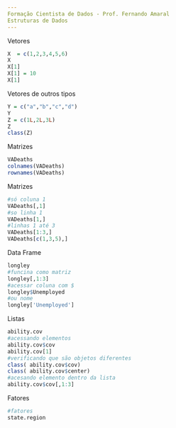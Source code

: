 ```yaml
---
Formação Cientista de Dados - Prof. Fernando Amaral
Estruturas de Dados
---
```

Vetores
```r
X  = c(1,2,3,4,5,6)  
X 
X[1]
X[1] = 10
X[1]
```
Vetores de outros tipos
```r
Y = c("a","b","c","d")
Y
Z = c(1L,2L,3L)
Z
class(Z)
```
Matrizes
```r
VADeaths
colnames(VADeaths)
rownames(VADeaths)
```
Matrizes
```r
#só coluna 1
VADeaths[,1]
#so linha 1
VADeaths[1,]
#linhas 1 até 3
VADeaths[1:3,]
VADeaths[c(1,3,5),]
```
Data Frame
```r
longley
#funcina como matriz
longley[,1:3]
#acessar coluna com $
longley$Unemployed
#ou nome
longley['Unemployed']
```
Listas
```r
ability.cov 
#acessando elementos
ability.cov$cov
ability.cov[1]
#verificando que são objetos diferentes
class( ability.cov$cov)
class( ability.cov$center)
#acesando elemento dentro da lista
ability.cov$cov[,1:3]
```
Fatores
```r
#fatores
state.region
```

